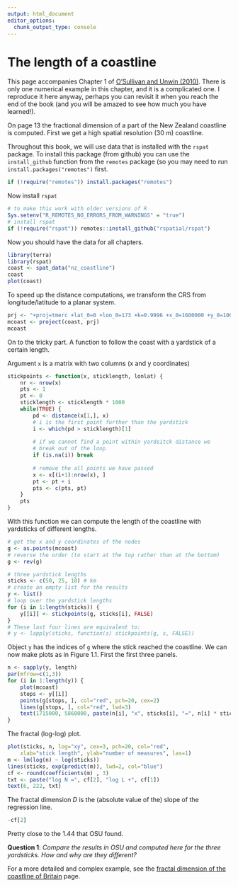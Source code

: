 ```yaml
---
output: html_document
editor_options: 
  chunk_output_type: console
---
```


# The length of a coastline

This page accompanies Chapter 1 of [O'Sullivan and Unwin (2010)](https://www.wiley.com/en-us/Geographic+Information+Analysis%2C+2nd+Edition-p-9780470288573). 
There is only one numerical example in this chapter, and it is a complicated one. I reproduce it here anyway, perhaps you can revisit it when you reach the end of the book (and you will be amazed to see how much you have learned!).

On page 13 the fractional dimension of a part of the New Zealand coastline is computed. First we get a high spatial resolution (30 m) coastline. 

Throughout this book, we will use data that is installed with the `rspat` package. To install this package (from github) you can use the `install_github` function from the `remotes` package (so you may need to run `install.packages("remotes")` first.

```r
if (!require("remotes")) install.packages("remotes")
```

Now install `rspat`

```r
# to make this work with older versions of R
Sys.setenv("R_REMOTES_NO_ERRORS_FROM_WARNINGS" = "true")
# install rspat
if (!require("rspat")) remotes::install_github("rspatial/rspat")
```

Now you should have the data for all chapters. 

```r
library(terra)
library(rspat)
coast <- spat_data("nz_coastline")
coast
plot(coast)
```

To speed up the distance computations, we transform the CRS from longitude/latitude to a planar system. 

```r
prj <- "+proj=tmerc +lat_0=0 +lon_0=173 +k=0.9996 +x_0=1600000 +y_0=10000000 +datum=WGS84 +units=m"
mcoast <- project(coast, prj) 
mcoast
```

On to the tricky part. A function to follow the coast with a yardstick of a certain length.

Argument `x` is a matrix with two columns (x and y coordinates)

```r
stickpoints <- function(x, sticklength, lonlat) {
	nr <- nrow(x)
	pts <- 1
	pt <- 0
	sticklength <- sticklength * 1000
	while(TRUE) {
		pd <- distance(x[1,], x)
		# i is the first point further than the yardstick
		i <- which(pd > sticklength)[1]
		
		# if we cannot find a point within yardsitck distance we 
		# break out of the loop
		if (is.na(i)) break
		
		# remove the all points we have passed
		x <- x[(i+1):nrow(x), ]
		pt <- pt + i
		pts <- c(pts, pt)
	}
	pts
}
```

With this function we can compute the length of the coastline with yardsticks of different lengths. 

```r
# get the x and y coordinates of the nodes
g <- as.points(mcoast)
# reverse the order (to start at the top rather than at the bottom)
g <- rev(g)

# three yardstick lengths
sticks <- c(50, 25, 10) # km
# create an empty list for the results
y <- list()
# loop over the yardstick lengths
for (i in 1:length(sticks)) {
	y[[i]] <- stickpoints(g, sticks[i], FALSE)
}
# These last four lines are equivalent to:
# y <- lapply(sticks, function(s) stickpoints(g, s, FALSE))
```

Object `y` has the indices of `g` where the stick reached the coastline. 
We can now make plots as in Figure 1.1. First the first three panels. 

```r
n <- sapply(y, length)
par(mfrow=c(1,3))
for (i in 1:length(y)) {
	plot(mcoast)
	stops <- y[[i]]
	points(g[stops, ], col="red", pch=20, cex=2)
	lines(g[stops, ], col="red", lwd=3)
	text(1715000, 5860000, paste(n[i], "x", sticks[i], "=", n[i] * sticks[i], "km"), cex=1.5) 
}
```


The fractal (log-log) plot. 

```r
plot(sticks, n, log="xy", cex=3, pch=20, col="red", 
	xlab="stick length", ylab="number of measures", las=1)
m <- lm(log(n) ~ log(sticks))
lines(sticks, exp(predict(m)), lwd=2, col="blue")
cf <- round(coefficients(m) , 3)
txt <- paste("log N =", cf[2], "log L +", cf[1])
text(6, 222, txt)
```

The fractal dimension *D* is the (absolute value of the) slope of the regression line.

```r
-cf[2]
```

Pretty close to the 1.44 that OSU found. 

__Question 1__: *Compare the results in OSU and computed here for the three yardsticks. How and why are they different?*



For a more detailed and complex example, see the [fractal dimension of the coastline of Britain](https://rspatial.org/cases/2-coastline.html) page. 

